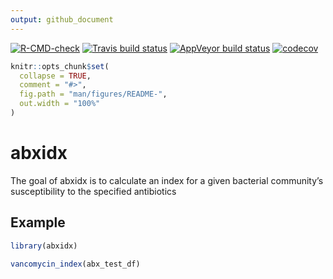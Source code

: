 ```yaml
---
output: github_document
---
```


<!-- badges: start -->
[![R-CMD-check](https://github.com/vitu1/abxidx/workflows/R-CMD-check/badge.svg)](https://github.com/vitu1/abxidx/actions)
[![Travis build status](https://travis-ci.com/vitu1/abxidx.svg?branch=main)](https://travis-ci.com/vitu1/abxidx)
[![AppVeyor build status](https://ci.appveyor.com/api/projects/status/github/vitu1/abxidx?branch=main&svg=true)](https://ci.appveyor.com/project/vitu1/abxidx)
[![codecov](https://codecov.io/gh/vitu1/abxidx/branch/main/graph/badge.svg?token=DT24RLUIYT)](https://codecov.io/gh/vitu1/abxidx)
<!-- badges: end -->

```r
knitr::opts_chunk$set(
  collapse = TRUE,
  comment = "#>",
  fig.path = "man/figures/README-",
  out.width = "100%"
)
```

# abxidx

The goal of abxidx is to calculate an index for a given bacterial community's susceptibility to the specified antibiotics

<!-- ## Installation -->

<!-- You can install the released version of abxidx from [CRAN](https://CRAN.R-project.org) with: -->

<!-- ``` r -->
<!-- install.packages("abxidx") -->
<!-- ``` -->

## Example

```r
library(abxidx)

vancomycin_index(abx_test_df)

```


